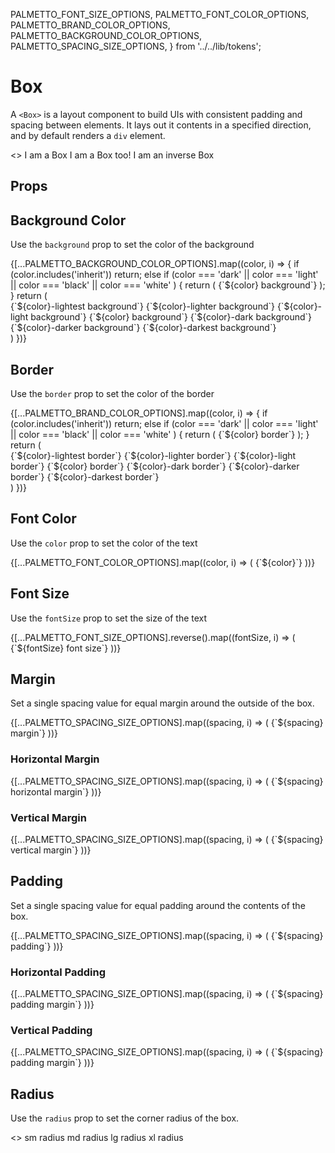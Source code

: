   PALMETTO_FONT_SIZE_OPTIONS,
  PALMETTO_FONT_COLOR_OPTIONS,
  PALMETTO_BRAND_COLOR_OPTIONS,
  PALMETTO_BACKGROUND_COLOR_OPTIONS,
  PALMETTO_SPACING_SIZE_OPTIONS,
} from '../../lib/tokens';

<Meta title="Components/Box" component={Box} />

# Box

A `<Box>` is a layout component to build UIs with consistent padding and spacing between elements.
It lays out it contents in a specified direction, and by default renders a `div` element.

<Canvas>
  <>
    <Box
      margin="lg"
      padding="xl"
      border="grey-lighter"
      radius="md"
      fontSize="2xl"
    >
      I am a Box
    </Box>
    <Box
      margin="lg"
      padding="md"
      background="info-lighter"
      color="info"
      radius="md"
    >
      I am a Box too!
    </Box>
    <Box
      margin="lg"
      padding="md"
      background="grey-dark"
      color="inverse"
      fontSize="sm"
    >
      I am an inverse Box
    </Box>
  </>
</Canvas>

## Props
<ArgsTable of={Box} />

## Background Color

Use the `background` prop to set the color of the background

<Preview>
  <Story name="background">
     {[...PALMETTO_BACKGROUND_COLOR_OPTIONS].map((color, i) => {
      if (color.includes('inherit')) return;
      else if (color === 'dark'
        || color === 'light'
        || color === 'black'
        || color === 'white'
      ) {
        return (
          <Box padding="xs" background={color} key={i}>
            {`${color} background`}
          </Box>
        );
      }
      return (
        <div key={i}>
          <Box padding="xs" background={`${color}-lightest`}>
            {`${color}-lightest background`}
          </Box>
          <Box padding="xs" background={`${color}-lighter`}>
            {`${color}-lighter background`}
          </Box>
          <Box padding="xs" background={`${color}-light`}>
            {`${color}-light background`}
          </Box>
          <Box padding="xs" background={color} key={i}>
            {`${color} background`}
          </Box>
          <Box padding="xs" background={`${color}-dark`}>
            {`${color}-dark background`}
          </Box>
          <Box padding="xs" background={`${color}-darker`}>
            {`${color}-darker background`}
          </Box>
          <Box padding="xs" background={`${color}-darkest`}>
            {`${color}-darkest background`}
          </Box>
        </div>
      )
    })}
  </Story>
</Preview>

## Border

Use the `border` prop to set the color of the border

<Preview>
  <Story name="border color">
     {[...PALMETTO_BRAND_COLOR_OPTIONS].map((color, i) => {
      if (color.includes('inherit')) return;
      else if (color === 'dark'
        || color === 'light'
        || color === 'black'
        || color === 'white'
      ) {
        return (
          <Box border={color} margin="xs" padding="xs" key={i}>
            {`${color} border`}
          </Box>
        );
      }
      return (
        <div key={i}>
          <Box border={`${color}-lightest`} margin="xs" padding="xs">
            {`${color}-lightest border`}
          </Box>
          <Box border={`${color}-lighter`} margin="xs" padding="xs">
            {`${color}-lighter border`}
          </Box>
          <Box border={`${color}-light`} margin="xs" padding="xs">
            {`${color}-light border`}
          </Box>
          <Box border={color} margin="xs" padding="xs">
            {`${color} border`}
          </Box>
          <Box border={`${color}-dark`} margin="xs" padding="xs">
            {`${color}-dark border`}
          </Box>
          <Box border={`${color}-darker`} margin="xs" padding="xs">
            {`${color}-darker border`}
          </Box>
          <Box border={`${color}-darkest`} margin="xs" padding="xs">
            {`${color}-darkest border`}
          </Box>
        </div>
      )
    })}
  </Story>
</Preview>

## Font Color

Use the `color` prop to set the color of the text

<Preview>
  <Story name="color">
     {[...PALMETTO_FONT_COLOR_OPTIONS].map((color, i) => (
      <Box color={color} background={color === 'inverse' ? 'grey-darker' : null} key={i}>
        {`${color}`}
      </Box>
    ))}
  </Story>
</Preview>

## Font Size

Use the `fontSize` prop to set the size of the text

<Preview>
  <Story name="fontSize">
    {[...PALMETTO_FONT_SIZE_OPTIONS].reverse().map((fontSize, i) => (
      <Box fontSize={fontSize} key={i}>
        {`${fontSize} font size`}
      </Box>
    ))}
  </Story>
</Preview>

## Margin

Set a single spacing value for equal margin around the outside of the box.

<Preview>
  <Story name="margin">
    {[...PALMETTO_SPACING_SIZE_OPTIONS].map((spacing, i) => (
      <Box margin={spacing} background="primary-lighter" key={i}>
        {`${spacing} margin`}
      </Box>
    ))}
  </Story>
</Preview>

### Horizontal Margin

<Preview>
  <Story name="margin horizontal">
    {[...PALMETTO_SPACING_SIZE_OPTIONS].map((spacing, i) => (
      <Box margin={`0 ${spacing}`} background="primary-lighter" key={i}>
        {`${spacing} horizontal margin`}
      </Box>
    ))}
  </Story>
</Preview>

### Vertical Margin

<Preview>
  <Story name="margin vertical">
    {[...PALMETTO_SPACING_SIZE_OPTIONS].map((spacing, i) => (
      <Box margin={`${spacing} 0`} background="primary-lighter" key={i}>
        {`${spacing} vertical margin`}
      </Box>
    ))}
  </Story>
</Preview>

## Padding

Set a single spacing value for equal padding around the contents of the box.

<Preview>
  <Story name="padding">
    {[...PALMETTO_SPACING_SIZE_OPTIONS].map((spacing, i) => (
      <Box padding={spacing} background="primary-lighter" margin="xs 0" key={i}>
        {`${spacing} padding`}
      </Box>
    ))}
  </Story>
</Preview>

### Horizontal Padding

<Preview>
  <Story name="padding horizontal">
    {[...PALMETTO_SPACING_SIZE_OPTIONS].map((spacing, i) => (
      <Box padding={`0 ${spacing}`} background="primary-lighter" margin="xs 0" key={i}>
        {`${spacing} padding margin`}
      </Box>
    ))}
  </Story>
</Preview>

### Vertical Padding

<Preview>
  <Story name="padding vertical">
    {[...PALMETTO_SPACING_SIZE_OPTIONS].map((spacing, i) => (
      <Box padding={`${spacing} 0`} background="primary-lighter" margin="xs 0" key={i}>
        {`${spacing} padding margin`}
      </Box>
    ))}
  </Story>
</Preview>

## Radius

Use the `radius` prop to set the corner radius of the box.

<Preview>
  <Story name="radius">
    <>
      <Box radius="xs" background="secondary-light" padding="sm" margin="xs 0">
        sm radius
      </Box>
      <Box radius="sm" background="secondary-light" padding="sm" margin="xs 0">
        md radius
      </Box>
      <Box radius="md" background="secondary-light" padding="sm" margin="xs 0">
        lg radius
      </Box>
      <Box radius="lg" background="secondary-light" padding="sm" margin="xs 0">
        xl radius
      </Box>
    </>
  </Story>
</Preview>
